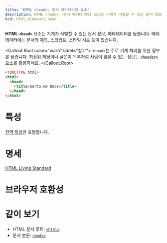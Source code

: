 ```yaml
---
title: 'HTML <head>: 문서 메타데이터 요소'
description: HTML <head> (문서 메타데이터) 요소는 기계가 식별할 수 있는 문서 정보, 메타데이터를 담습니다. 메타데이터에는 문서의 제목, 스크립트, 스타일 시트 등이 있습니다.
bcd: html.elements.head
---
```


**HTML `<head>`** 요소는 기계가 식별할 수 있는 문서 정보, 메타데이터를 담습니다. 메타데이터에는 문서의 [제목](./title), 스크립트, 스타일 시트 등이 있습니다.

<Callout.Root color="warn" label="참고">
  `<head>`는 주로 기계 처리를 위한 정보를 담습니다. 최상위 헤딩이나 글쓴이 목록처럼 사람이 읽을 수 있는 정보는 [`<header>`](./header) 요소를 활용하세요.
</Callout.Root>

```html
<!DOCTYPE html>
<html>
  <head>
    <title>Sorto.me Docs</title>
  </head>
</html>
```

# 특성

[전역 특성](/docs/Web/HTML/Global_attributes)만 포함합니다.

# 명세

[HTML Living Standard](https://html.spec.whatwg.org/multipage/semantics.html#the-head-element)

# 브라우저 호환성

<BrowserCompat data={props.bcd} />

# 같이 보기

- HTML 문서 루트: [`<html>`](./html)
- 문서 본문: [`<body>`](./body)
